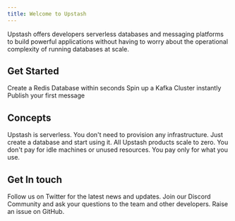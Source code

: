 ```yaml
---
title: Welcome to Upstash
---
```


Upstash offers developers serverless databases and messaging platforms to build powerful applications without having to worry about the operational complexity of running databases at scale.

## Get Started

<CardGroup cols={3}>
    <Card title="Serverless Redis" href="/redis/overall/getstarted">
        Create a Redis Database within seconds
    </Card>
    <Card title="Serverless Kafka" href="/kafka/overall/getstarted">
        Spin up a Kafka Cluster instantly
    </Card>
    <Card title="QStash" href="/qstash/overall/getstarted">
        Publish your first message
    </Card>
</CardGroup>

## Concepts

<CardGroup cols={2}>
    <Card title="Serverless" href="/common/concepts/serverless">
        Upstash is serverless. You don't need to provision any infrastructure.
        Just create a database and start using it.
    </Card>
    <Card title="Scaling to Zero" href="/common/concepts/scale-to-zero">
        All Upstash products scale to zero. You don't pay for idle machines or
        unused resources. You pay only for what you use.
    </Card>
</CardGroup>

## Get In touch

<CardGroup cols={3}>
    <Card title="Twitter" icon="twitter" href="https://twitter.com/upstash">
        Follow us on Twitter for the latest news and updates.
    </Card>
    <Card title="Discord" icon="discord" href="https://upstash.com/discord">
        Join our Discord Community and ask your questions to the team and other
        developers.
    </Card>
    <Card
        title="GitHub"
        icon="github"
        href="https://github.com/upstash/issues/issues/new"
    >
        Raise an issue on GitHub.
    </Card>
</CardGroup>
